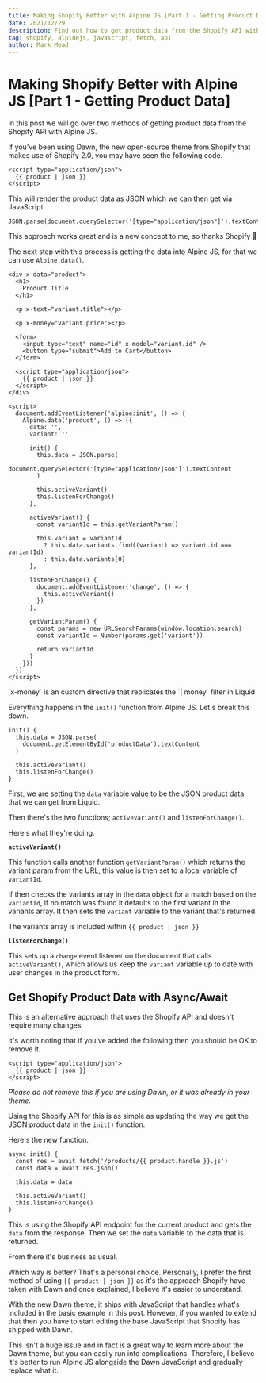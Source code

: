 ```yaml
---
title: Making Shopify Better with Alpine JS [Part 1 - Getting Product Data]
date: 2021/12/29
description: Find out how to get product data from the Shopify API with Alpine JS
tag: shopify, alpinejs, javascript, fetch, api
author: Mark Mead
---
```



# Making Shopify Better with Alpine JS [Part 1 - Getting Product Data]

In this post we will go over two methods of getting product data from the Shopify API with Alpine JS.

If you've been using Dawn, the new open-source theme from Shopify that makes use of Shopify 2.0, you may have seen the following code.

```
<script type="application/json">
  {{ product | json }}
</script>
```

This will render the product data as JSON which we can then get via JavaScript.

```
JSON.parse(document.querySelector('[type="application/json"]').textContent)
```

This approach works great and is a new concept to me, so thanks Shopify 🙌

The next step with this process is getting the data into Alpine JS, for that we can use `Alpine.data()`.

```
<div x-data="product">
  <h1>
    Product Title
  </h1>

  <p x-text="variant.title"></p>

  <p x-money="variant.price"></p>

  <form>
    <input type="text" name="id" x-model="variant.id" />
    <button type="submit">Add to Cart</button>
  </form>

  <script type="application/json">
    {{ product | json }}
  </script>
</div>

<script>
  document.addEventListener('alpine:init', () => {
    Alpine.data('product', () => ({
      data: '',
      variant: '',

      init() {
        this.data = JSON.parse(
          document.querySelector('[type="application/json"]').textContent
        )

        this.activeVariant()
        this.listenForChange()
      },

      activeVariant() {
        const variantId = this.getVariantParam()

        this.variant = variantId
          ? this.data.variants.find((variant) => variant.id === variantId)
          : this.data.variants[0]
      },

      listenForChange() {
        document.addEventListener('change', () => {
          this.activeVariant()
        })
      },

      getVariantParam() {
        const params = new URLSearchParams(window.location.search)
        const variantId = Number(params.get('variant'))

        return variantId
      }
    }))
  })
</script>
```

<Callout>
  `x-money` is an custom directive that replicates the `| money` filter in
  Liquid
</Callout>

Everything happens in the `init()` function from Alpine JS. Let's break this down.

```
init() {
  this.data = JSON.parse(
    document.getElementById('productData').textContent
  )

  this.activeVariant()
  this.listenForChange()
}
```

First, we are setting the `data` variable value to be the JSON product data that we can get from Liquid.

Then there's the two functions; `activeVariant()` and `listenForChange()`.

Here's what they're doing.

**`activeVariant()`**

This function calls another function `getVariantParam()` which returns the variant param from the URL, this value is then set to a local variable of `variantId`.

If then checks the variants array in the `data` object for a match based on the `variantId`, if no match was found it defaults to the first variant in the variants array. It then sets the `variant` variable to the variant that's returned.

<Callout emoji="💡">The variants array is included within `{{ product | json }}`</Callout>

**`listenForChange()`**

This sets up a `change` event listener on the document that calls `activeVariant()`, which allows us keep the `variant` variable up to date with user changes in the product form.

## Get Shopify Product Data with Async/Await

This is an alternative approach that uses the Shopify API and doesn't require many changes.

It's worth noting that if you've added the following then you should be OK to remove it.

```
<script type="application/json">
  {{ product | json }}
</script>
```

_Please do not remove this if you are using Dawn, or it was already in your theme._

Using the Shopify API for this is as simple as updating the way we get the JSON product data in the `init()` function.

Here's the new function.

```
async init() {
  const res = await fetch('/products/{{ product.handle }}.js')
  const data = await res.json()

  this.data = data

  this.activeVariant()
  this.listenForChange()
}
```

This is using the Shopify API endpoint for the current product and gets the `data` from the response. Then we set the `data` variable to the data that is returned.

From there it's business as usual.

Which way is better? That's a personal choice. Personally, I prefer the first method of using `{{ product | json }}` as it's the approach Shopify have taken with Dawn and once explained, I believe it's easier to understand.

With the new Dawn theme, it ships with JavaScript that handles what's included in the basic example in this post. However, if you wanted to extend that then you have to start editing the base JavaScript that Shopify has shipped with Dawn.

This isn't a huge issue and in fact is a great way to learn more about the Dawn theme, but you can easily run into complications. Therefore, I believe it's better to run Alpine JS alongside the Dawn JavaScript and gradually replace what it.

